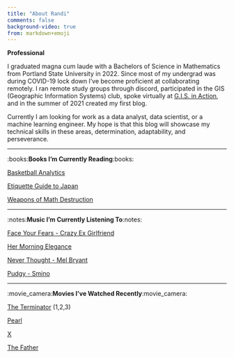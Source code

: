 ```yaml
---
title: "About Randi"
comments: false
background-video: true
from: markdown+emoji
---
```


**Professional**

I graduated magna cum laude with a Bachelors of Science in Mathematics from Portland State University in 2022. Since most of my undergrad was during COVID-19 lock down I've become proficient at collaborating remotely. I ran remote study groups through discord, participated in the GIS (Geographic Information Systems) club, spoke virtually at [G.I.S. in Action](https://gisinaction2021.sched.com/directory/speakers), and in the summer of 2021 created my first blog.

Currently I am looking for work as a data analyst, data scientist, or a machine learning engineer. My hope is that this blog will showcase my technical skills in these areas, determination, adaptability, and perseverance.

------------------------------------------------------------------------

:books:**Books I'm Currently Reading**:books:

[Basketball Analytics](https://www.amazon.com/Basketball-Analytics-Objective-Strategies-Understanding/dp/1492923176/ref=pd_bxgy_img_sccl_1/139-9559542-4708158?pd_rd_w=PgVSG&content-id=amzn1.sym.7f0cf323-50c6-49e3-b3f9-63546bb79c92&pf_rd_p=7f0cf323-50c6-49e3-b3f9-63546bb79c92&pf_rd_r=T2F994YDQV6G0J1S2E58&pd_rd_wg=iLkda&pd_rd_r=105a4c21-7e17-4938-84af-07a897041615&pd_rd_i=1492923176&psc=1)

[Etiquette Guide to Japan](https://www.amazon.com/Etiquette-Guide-Japan-Rules-Difference/dp/4805313617)

[Weapons of Math Destruction](https://www.amazon.com/Weapons-Math-Destruction-Increases-Inequality/dp/0553418815)

------------------------------------------------------------------------

:notes:**Music I'm Currently Listening To**:notes:

[Face Your Fears - Crazy Ex Girlfriend](https://www.youtube.com/watch?v=brzZQBSVMX0)

[Her Morning Elegance](https://www.youtube.com/watch?v=2_HXUhShhmY)

[Never Thought - Mel Bryant](https://www.youtube.com/watch?v=WqsIZQt29Ag)

[Pudgy - Smino](https://www.youtube.com/watch?v=vYDTxajCnfU)

------------------------------------------------------------------------

:movie_camera:**Movies I've Watched Recently**:movie_camera:

[The Terminator](https://en.wikipedia.org/wiki/The_Terminator) (1,2,3)

[Pearl](https://www.imdb.com/title/tt18925334/)

[X](https://www.imdb.com/title/tt13560574/?ref_=ttls_li_i)

[The Father](https://en.wikipedia.org/wiki/The_Father_(2020_film))
